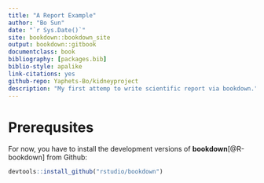 ---
title: "A Report Example"
author: "Bo Sun"
date: "`r Sys.Date()`"
site: bookdown::bookdown_site
output: bookdown::gitbook
documentclass: book
bibliography: [packages.bib]
biblio-style: apalike
link-citations: yes
github-repo: Yaphets-Bo/kidneyproject
description: "My first attemp to write scientific report via bookdown."
---

# Prerequsites

For now, you have to install the development versions of **bookdown**[@R-bookdown] from Github:

```{r eval=FALSE}
devtools::install_github("rstudio/bookdown")
```
